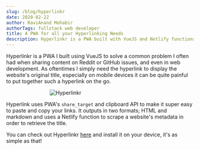 ```yaml
---
slug: /blog/hyperlinkr
date: 2020-02-22
author: RaviAnand Mohabir
authorTags: fullstack web developer
title: A PWA for all your Hyperlinking Needs
description: Hyperlinkr is a PWA built with VueJS and Netlify functions to generate hyperlinks in HTML and markdown format using a site's metadata.
---
```


Hyperlinkr is a PWA I built using VueJS to solve a common problem I often had when sharing content on Reddit or GitHub issues, and even in web development. As oftentimes I simply need the hyperlink to display the website's original title, especially on mobile devices it can be quite painful to put together such a hyperlink on the go.

<div style="width: 270px;margin: 0 auto;">

  ![Hyperlinkr](../images/hyperlinkr-pixel4.png)

</div>

Hyperlink uses PWA's `share_target` and clipboard API to make it super easy to paste and copy your links. It outputs in two formats; HTML and markdown and uses a Netlify function to scrape a website's metadata in order to retrieve the title.

You can check out Hyperlinkr [here](http://hyperlinkr.netlify.app/) and install it on your device, it's as simple as that!
